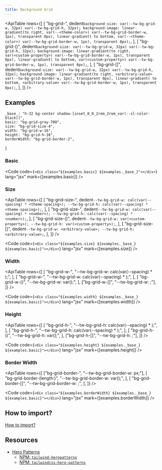 ```yaml
---
title: Background Grid
---
```



<ApiTable
    rows={[
        [
            "bg-grid-<theme-color>",
            dedent`
                background-size: var(--tw-bg-grid-w, 32px) var(--tw-bg-grid-h, 32px);
                background-image: linear-gradient(to right, var(--<theme-color>) var(--tw-bg-grid-border-w, 1px), transparent 0px), linear-gradient( to bottom, var(--<theme-color>) var(--tw-bg-grid-border-w, 1px), transparent 0px);
            `,
        ],
        [
            "bg-grid-(<custom-property>)",
            dedent`
                background-size: var(--tw-bg-grid-w, 32px) var(--tw-bg-grid-h, 32px);
                background-image: linear-gradient(to right, var(<custom-property>) var(--tw-bg-grid-border-w, 1px), transparent 0px), linear-gradient( to bottom, var(<custom-property>) var(--tw-bg-grid-border-w, 1px), transparent 0px);
            `,
        ],
        [
            "bg-grid-[<arbitrary-value>]",
            dedent`
                background-size: var(--tw-bg-grid-w, 32px) var(--tw-bg-grid-h, 32px);
                background-image: linear-gradient(to right, <arbitrary-value> var(--tw-bg-grid-border-w, 1px), transparent 0px), linear-gradient( to bottom, <arbitrary-value> var(--tw-bg-grid-border-w, 1px), transparent 0px);
            `,
        ],
    ]}
/>

## Examples

    _base_: "h-32 bg-center shadow-[inset_0_0_2rem_2rem_var(--sl-color-black)]",
    basic: "bg-grid-gray-700",
    size: "bg-grid-size-4",
    width: "bg-grid-w-16",
    height: "bg-grid-h-16",
    borderWidth: "bg-grid-border-2",
}

### Basic

<Preview useGrid={false}>
    <div class={`${examples.basic} ${examples._base_}`} />
</Preview>

<Code
    code={`<div class="${examples.basic} ${examples._base_}"></div>`}
    lang="jsx"
    mark={[examples.basic]}
/>

### Size

<ApiTable
    rows={[
        [
            "bg-grid-size-<theme-spacing>",
            dedent`
                --tw-bg-grid-w: calc(var(--spacing) * <theme-spacing>);
                --tw-bg-grid-h: calc(var(--spacing) * <theme-spacing>);
            `,
        ],
        [
            "bg-grid-size-<number>",
            dedent`
                --tw-bg-grid-w: calc(var(--spacing) * <number>);
                --tw-bg-grid-h: calc(var(--spacing) * <number>);
            `,
        ],
        [
            "bg-grid-size-(<custom-property>)",
            dedent`
                --tw-bg-grid-w: var(<custom-property>);
                --tw-bg-grid-h: var(<custom-property>);
            `,
        ],
        [
            "bg-grid-size-[<arbitrary-value>]",
            dedent`
                --tw-bg-grid-w: <arbitrary-value>;
                --tw-bg-grid-h: <arbitrary-value>;
            `,
        ],
    ]}
/>

<Preview useGrid={false}>
    <div class={`${examples.size} ${examples._base_} ${examples.basic}`} />
</Preview>

<Code
    code={`<div class="${examples.size} ${examples._base_} ${examples.basic}"></div>`}
    lang="jsx"
    mark={[examples.size]}
/>

### Width

<ApiTable
    rows={[
        [
            "bg-grid-w-<theme-spacing>",
            "--tw-bg-grid-w: calc(var(--spacing) * <theme-spacing>);",
        ],
        [
            "bg-grid-w-<number>",
            "--tw-bg-grid-w: calc(var(--spacing) * <number>);",
        ],
        [
            "bg-grid-w-(<custom-property>)",
            "--tw-bg-grid-w: var(<custom-property>);",
        ],
        ["bg-grid-w-[<arbitrary-value>]", "--tw-bg-grid-w: <arbitrary-value>;"],
    ]}
/>

<Preview useGrid={false}>
    <div class={`${examples.width} ${examples._base_} ${examples.basic}`} />
</Preview>

<Code
    code={`<div class="${examples.width} ${examples._base_} ${examples.basic}"></div>`}
    lang="jsx"
    mark={[examples.width]}
/>

### Height

<ApiTable
    rows={[
        [
            "bg-grid-h-<theme-spacing>",
            "--tw-bg-grid-h: calc(var(--spacing) * <theme-spacing>);",
        ],
        [
            "bg-grid-h-<number>",
            "--tw-bg-grid-h: calc(var(--spacing) * <number>);",
        ],
        [
            "bg-grid-h-(<custom-property>)",
            "--tw-bg-grid-h: var(<custom-property>);",
        ],
        ["bg-grid-h-[<arbitrary-value>]", "--tw-bg-grid-h: <arbitrary-value>;"],
    ]}
/>

<Preview useGrid={false}>
    <div class={`${examples.height} ${examples._base_} ${examples.basic}`} />
</Preview>

<Code
    code={`<div class="${examples.height} ${examples._base_} ${examples.basic}"></div>`}
    lang="jsx"
    mark={[examples.height]}
/>

### Border Width

<ApiTable
    rows={[
        ["bg-grid-border-<number>", "--tw-bg-grid-border-w: <number>px;"],
        [
            "bg-grid-border-(length:<custom-property>)",
            "--tw-bg-grid-border-w: var(<custom-property>);",
        ],
        [
            "bg-grid-border-[<arbitrary-value>]",
            "--tw-bg-grid-border-w: <arbitrary-value>;",
        ],
    ]}
/>

<Preview useGrid={false}>
    <div
        class={`${examples.borderWidth} ${examples._base_} ${examples.basic}`}
    />
</Preview>

<Code
    code={`<div class="${examples.borderWidth} ${examples._base_} ${examples.basic}"></div>`}
    lang="jsx"
    mark={[examples.borderWidth]}
/>

## How to import?

[How to import?](/#how-to-import)

## Resources

- [Hero Patterns](https://heropatterns.com)
    - [NPM: `tailwind-heropatterns`](https://www.npmjs.com/package/tailwind-heropatterns)
    - [NPM: `tailwindcss-hero-patterns`](https://www.npmjs.com/package/tailwindcss-hero-patterns)
